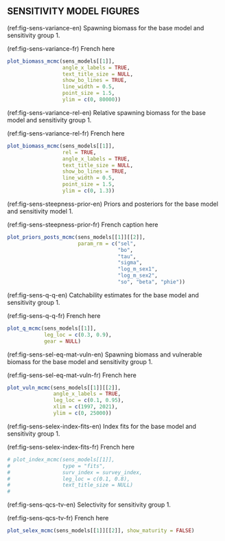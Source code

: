 ## SENSITIVITY MODEL FIGURES

(ref:fig-sens-variance-en) Spawning biomass for the base model and sensitivity group 1.

(ref:fig-sens-variance-fr) French here

```r
plot_biomass_mcmc(sens_models[[1]],
                  angle_x_labels = TRUE,
                  text_title_size = NULL,
                  show_bo_lines = TRUE,
                  line_width = 0.5,
                  point_size = 1.5,
                  ylim = c(0, 80000))
```

(ref:fig-sens-variance-rel-en) Relative spawning biomass for the base model and sensitivity group 1.

(ref:fig-sens-variance-rel-fr) French here

```r
plot_biomass_mcmc(sens_models[[1]],
                  rel = TRUE,
                  angle_x_labels = TRUE,
                  text_title_size = NULL,
                  show_bo_lines = TRUE,
                  line_width = 0.5,
                  point_size = 1.5,
                  ylim = c(0, 1.3))
```

(ref:fig-sens-steepness-prior-en) Priors and posteriors for the base model and sensitivity model 1.

(ref:fig-sens-steepness-prior-fr) French caption here

```r
plot_priors_posts_mcmc(sens_models[[1]][[2]],
                       param_rm = c("sel",
                                    "bo",
                                    "tau",
                                    "sigma",
                                    "log_m_sex1",
                                    "log_m_sex2",
                                    "so", "beta", "phie"))
```

(ref:fig-sens-q-q-en) Catchability estimates for the base model and sensitivity group 1.

(ref:fig-sens-q-q-fr) French here

```r
plot_q_mcmc(sens_models[[1]],
            leg_loc = c(0.3, 0.9),
            gear = NULL)
```

(ref:fig-sens-sel-eq-mat-vuln-en) Spawning biomass and vulnerable biomass for the base model and sensitivity group 1.

(ref:fig-sens-sel-eq-mat-vuln-fr) French here

```r
plot_vuln_mcmc(sens_models[[1]][[2]],
               angle_x_labels = TRUE,
               leg_loc = c(0.1, 0.95),
               xlim = c(1997, 2021),
               ylim = c(0, 25000))
```

(ref:fig-sens-selex-index-fits-en) Index fits for the base model and sensitivity group 1.

(ref:fig-sens-selex-index-fits-fr) French here

```r
# plot_index_mcmc(sens_models[[1]],
#                 type = "fits",
#                 surv_index = survey_index,
#                 leg_loc = c(0.1, 0.8),
#                 text_title_size = NULL)
# 
```

(ref:fig-sens-qcs-tv-en) Selectivity for sensitivity group 1.

(ref:fig-sens-qcs-tv-fr) French here

```r
plot_selex_mcmc(sens_models[[1]][[2]], show_maturity = FALSE)
```
\clearpage
